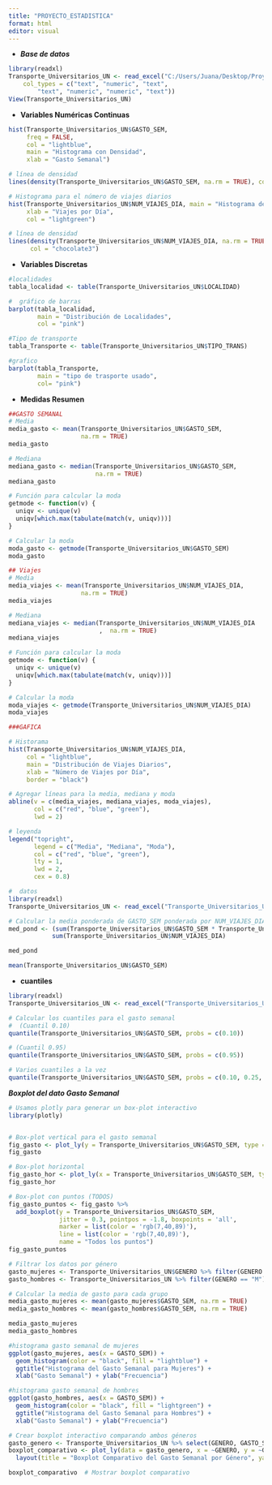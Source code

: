 ```yaml
---
title: "PROYECTO_ESTADISTICA"
format: html
editor: visual
---
```


-   ***Base de datos***

```r
library(readxl)
Transporte_Universitarios_UN <- read_excel("C:/Users/Juana/Desktop/Proyecto R/Transporte_Universitarios_UN.xlsx", 
    col_types = c("text", "numeric", "text", 
        "text", "numeric", "numeric", "text"))
View(Transporte_Universitarios_UN)

```

-    **Variables Numéricas Continuas**

```r
hist(Transporte_Universitarios_UN$GASTO_SEM, 
     freq = FALSE,
     col = "lightblue", 
     main = "Histograma con Densidad",
     xlab = "Gasto Semanal")

# línea de densidad
lines(density(Transporte_Universitarios_UN$GASTO_SEM, na.rm = TRUE), col = "chocolate3")
```

```r
# Histograma para el número de viajes diarios
hist(Transporte_Universitarios_UN$NUM_VIAJES_DIA, main = "Histograma del Número de Viajes Diarios",
     xlab = "Viajes por Día",
     col = "lightgreen")

# línea de densidad
lines(density(Transporte_Universitarios_UN$NUM_VIAJES_DIA, na.rm = TRUE), 
      col = "chocolate3")

```

-   **Variables Discretas**

```r
#localidades
tabla_localidad <- table(Transporte_Universitarios_UN$LOCALIDAD)

#  gráfico de barras
barplot(tabla_localidad, 
        main = "Distribución de Localidades",
        col = "pink")

```

```r
#Tipo de transporte
tabla_Transporte <- table(Transporte_Universitarios_UN$TIPO_TRANS)

#grafico
barplot(tabla_Transporte, 
        main = "tipo de trasporte usado",
        col= "pink")
```

-   **Medidas Resumen**

```r
##GASTO SEMANAL
# Media
media_gasto <- mean(Transporte_Universitarios_UN$GASTO_SEM, 
                    na.rm = TRUE) 
media_gasto

# Mediana
mediana_gasto <- median(Transporte_Universitarios_UN$GASTO_SEM, 
                        na.rm = TRUE)
mediana_gasto

# Función para calcular la moda
getmode <- function(v) {
  uniqv <- unique(v)
  uniqv[which.max(tabulate(match(v, uniqv)))]
}

# Calcular la moda
moda_gasto <- getmode(Transporte_Universitarios_UN$GASTO_SEM)
moda_gasto

```

```r
## Viajes
# Media
media_viajes <- mean(Transporte_Universitarios_UN$NUM_VIAJES_DIA, 
                    na.rm = TRUE) 
media_viajes

# Mediana
mediana_viajes <- median(Transporte_Universitarios_UN$NUM_VIAJES_DIA
                         ,  na.rm = TRUE)
mediana_viajes

# Función para calcular la moda
getmode <- function(v) {
  uniqv <- unique(v)
  uniqv[which.max(tabulate(match(v, uniqv)))]
}

# Calcular la moda
moda_viajes <- getmode(Transporte_Universitarios_UN$NUM_VIAJES_DIA)
moda_viajes

###GAFICA

# Historama
hist(Transporte_Universitarios_UN$NUM_VIAJES_DIA, 
     col = "lightblue", 
     main = "Distribución de Viajes Diarios",
     xlab = "Número de Viajes por Día",
     border = "black")

# Agregar líneas para la media, mediana y moda
abline(v = c(media_viajes, mediana_viajes, moda_viajes), 
       col = c("red", "blue", "green"), 
       lwd = 2)

# leyenda 
legend("topright", 
       legend = c("Media", "Mediana", "Moda"), 
       col = c("red", "blue", "green"), 
       lty = 1, 
       lwd = 2, 
       cex = 0.8)

```

```r
#  datos
library(readxl)
Transporte_Universitarios_UN <- read_excel("Transporte_Universitarios_UN.xlsx", sheet = "Datos de movilidad")

# Calcular la media ponderada de GASTO_SEM ponderada por NUM_VIAJES_DIA
med_pond <- (sum(Transporte_Universitarios_UN$GASTO_SEM * Transporte_Universitarios_UN$NUM_VIAJES_DIA)) / 
            sum(Transporte_Universitarios_UN$NUM_VIAJES_DIA)

med_pond

mean(Transporte_Universitarios_UN$GASTO_SEM)  

```

-   **cuantiles**

```r
library(readxl)
Transporte_Universitarios_UN <- read_excel("Transporte_Universitarios_UN.xlsx", sheet = "Datos de movilidad")

# Calcular los cuantiles para el gasto semanal 
#  (Cuantil 0.10)
quantile(Transporte_Universitarios_UN$GASTO_SEM, probs = c(0.10))

# (Cuantil 0.95)
quantile(Transporte_Universitarios_UN$GASTO_SEM, probs = c(0.95))

# Varios cuantiles a la vez
quantile(Transporte_Universitarios_UN$GASTO_SEM, probs = c(0.10, 0.25, 0.75, 0.95))
```

***Boxplot del dato Gasto Semanal***

```r
# Usamos plotly para generar un box-plot interactivo
library(plotly)


# Box-plot vertical para el gasto semanal
fig_gasto <- plot_ly(y = Transporte_Universitarios_UN$GASTO_SEM, type = "box")
fig_gasto  

# Box-plot horizontal
fig_gasto_hor <- plot_ly(x = Transporte_Universitarios_UN$GASTO_SEM, type = "box")
fig_gasto_hor 

# Box-plot con puntos (TODOS)
fig_gasto_puntos <- fig_gasto %>%
  add_boxplot(y = Transporte_Universitarios_UN$GASTO_SEM, 
              jitter = 0.3, pointpos = -1.8, boxpoints = 'all',
              marker = list(color = 'rgb(7,40,89)'),
              line = list(color = 'rgb(7,40,89)'),
              name = "Todos los puntos")
fig_gasto_puntos

```

```r

# Filtrar los datos por género
gasto_mujeres <- Transporte_Universitarios_UN$GENERO %>% filter(GENERO == "F") %>% select(GASTO_SEM)
gasto_hombres <- Transporte_Universitarios_UN %>% filter(GENERO == "M") %>% select(GASTO_SEM)

# Calcular la media de gasto para cada grupo
media_gasto_mujeres <- mean(gasto_mujeres$GASTO_SEM, na.rm = TRUE)
media_gasto_hombres <- mean(gasto_hombres$GASTO_SEM, na.rm = TRUE)

media_gasto_mujeres  
media_gasto_hombres  

#histograma gasto semanal de mujeres
ggplot(gasto_mujeres, aes(x = GASTO_SEM)) + 
  geom_histogram(color = "black", fill = "lightblue") + 
  ggtitle("Histograma del Gasto Semanal para Mujeres") +
  xlab("Gasto Semanal") + ylab("Frecuencia")

#histograma gasto semanal de hombres
ggplot(gasto_hombres, aes(x = GASTO_SEM)) + 
  geom_histogram(color = "black", fill = "lightgreen") + 
  ggtitle("Histograma del Gasto Semanal para Hombres") +
  xlab("Gasto Semanal") + ylab("Frecuencia")

# Crear boxplot interactivo comparando ambos géneros
gasto_genero <- Transporte_Universitarios_UN %>% select(GENERO, GASTO_SEM)
boxplot_comparativo <- plot_ly(data = gasto_genero, x = ~GENERO, y = ~GASTO_SEM, type = "box") %>%
  layout(title = "Boxplot Comparativo del Gasto Semanal por Género", yaxis = list(title = "Gasto Semanal"))

boxplot_comparativo  # Mostrar boxplot comparativo

```
